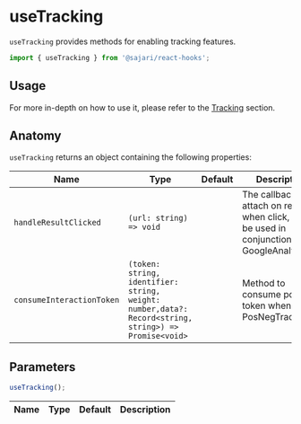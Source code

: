 
<SEO
  title="useTracking"
  scope={scopes.hooks}
  description="useTracking provides methods for enabling tracking features."
/>

# useTracking

`useTracking` provides methods for enabling tracking features.

```js
import { useTracking } from '@sajari/react-hooks';
```

## Usage

For more in-depth on how to use it, please refer to the [Tracking](/tracking) section.

## Anatomy

`useTracking` returns an object containing the following properties:

| Name                      | Type                                                                                                 | Default | Description                                                                                      |
| ------------------------- | ---------------------------------------------------------------------------------------------------- | ------- | ------------------------------------------------------------------------------------------------ |
| `handleResultClicked`     | `(url: string) => void`                                                                              |         | The callback to attach on result when click, can be used in conjunction with GoogleAnalytics,... |
| `consumeInteractionToken` | `(token: string, identifier: string, weight: number,data?: Record<string, string>) => Promise<void>` |         | Method to consume pos/neg token when using PosNegTracking.                                       |

## Parameters

```js
useTracking();
```

| Name | Type | Default | Description |
| ---- | ---- | ------- | ----------- |
